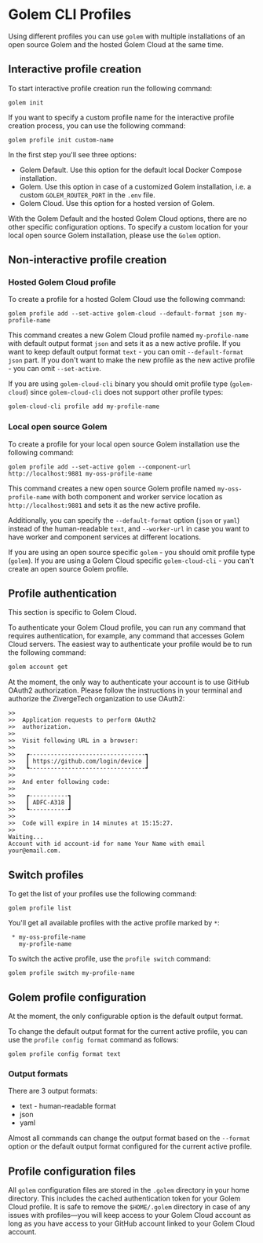 
# Golem CLI Profiles

Using different profiles you can use `golem` with multiple installations of an open source Golem and the hosted Golem Cloud at the same time.

## Interactive profile creation

To start interactive profile creation run the following command:

```shell copy
golem init
```

If you want to specify a custom profile name for the interactive profile creation process, you can use the following command:

```shell copy
golem profile init custom-name
```

In the first step you'll see three options:

- Golem Default. Use this option for the default local Docker Compose installation.
- Golem. Use this option in case of a customized Golem installation, i.e. a custom `GOLEM_ROUTER_PORT` in the `.env` file.
- Golem Cloud. Use this option for a hosted version of Golem.

With the Golem Default and the hosted Golem Cloud options, there are no other specific configuration options.
To specify a custom location for your local open source Golem installation, please use the `Golem` option.

## Non-interactive profile creation

### Hosted Golem Cloud profile

To create a profile for a hosted Golem Cloud use the following command:

```shell copy
golem profile add --set-active golem-cloud --default-format json my-profile-name
```

This command creates a new Golem Cloud profile named `my-profile-name` with default output format `json` and sets it as a new active profile.
If you want to keep default output format `text` - you can omit `--default-format json` part. If you don't want to make the new profile as the new active profile - you can omit `--set-active`.

If you are using `golem-cloud-cli` binary you should omit profile type (`golem-cloud`) since `golem-cloud-cli` does not support other profile types:

```bash filename="Terminal" copy
golem-cloud-cli profile add my-profile-name
```

### Local open source Golem

To create a profile for your local open source Golem installation use the following command:

```shell copy
golem profile add --set-active golem --component-url http://localhost:9881 my-oss-profile-name
```

This command creates a new open source Golem profile named `my-oss-profile-name` with both component and worker service location as `http://localhost:9881` and sets it as the new active profile.

Additionally, you can specify the `--default-format` option (`json` or `yaml`) instead of the human-readable `text`, and `--worker-url` in case you want to have worker and component services at different locations.

If you are using an open source specific `golem` - you should omit profile type (`golem`). If you are using a Golem Cloud specific `golem-cloud-cli` - you can't create an open source Golem profile.

## Profile authentication

<Callout>This section is specific to Golem Cloud.</Callout>

To authenticate your Golem Cloud profile, you can run any command that requires authentication, for example, any command that accesses Golem Cloud servers.
The easiest way to authenticate your profile would be to run the following command:

```bash copy
golem account get
```

At the moment, the only way to authenticate your account is to use GitHub OAuth2 authorization. Please follow the instructions in your terminal and authorize the ZivergeTech organization to use OAuth2:

```
>>
>>  Application requests to perform OAuth2
>>  authorization.
>>
>>  Visit following URL in a browser:
>>
>>   ┏---------------------------------┓
>>   ┃ https://github.com/login/device ┃
>>   ┗---------------------------------┛
>>
>>  And enter following code:
>>
>>   ┏-----------┓
>>   ┃ ADFC-A318 ┃
>>   ┗-----------┛
>>
>>  Code will expire in 14 minutes at 15:15:27.
>>
Waiting...
Account with id account-id for name Your Name with email your@email.com.
```

## Switch profiles

To get the list of your profiles use the following command:

```shell copy
golem profile list
```

You'll get all available profiles with the active profile marked by `*`:

```
 * my-oss-profile-name
   my-profile-name
```

To switch the active profile, use the `profile switch` command:

```shell copy
golem profile switch my-profile-name
```

## Golem profile configuration

At the moment, the only configurable option is the default output format.

To change the default output format for the current active profile, you can use the `profile config format` command as follows:

```shell copy
golem profile config format text
```

### Output formats

There are 3 output formats:

- text - human-readable format
- json
- yaml

Almost all commands can change the output format based on the `--format` option or the default output format configured for the current active profile.

## Profile configuration files

All `golem` configuration files are stored in the `.golem` directory in your home directory. This includes the cached authentication token for your Golem Cloud profile.
It is safe to remove the `$HOME/.golem` directory in case of any issues with profiles—you will keep access to your Golem Cloud account as long as you have access to your GitHub account linked to your Golem Cloud account.
